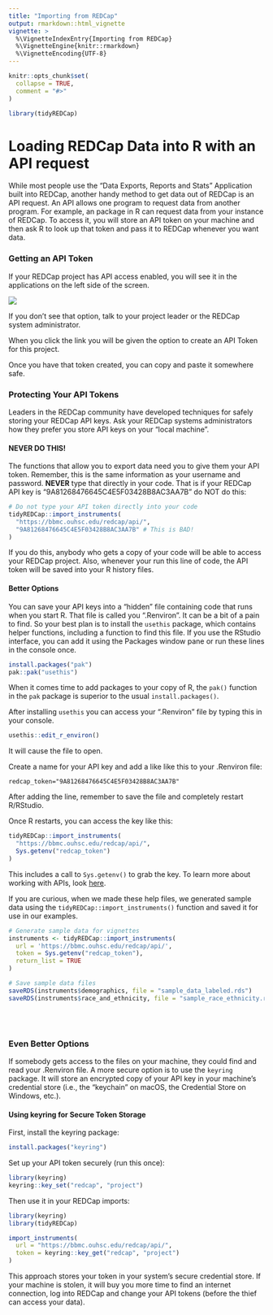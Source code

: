 ```yaml
---
title: "Importing from REDCap"
output: rmarkdown::html_vignette
vignette: >
  %\VignetteIndexEntry{Importing from REDCap}
  %\VignetteEngine{knitr::rmarkdown}
  %\VignetteEncoding{UTF-8}
---
```


```r
knitr::opts_chunk$set(
  collapse = TRUE,
  comment = "#>"
)
```

```r
library(tidyREDCap)
```

# Loading REDCap Data into R with an API request

While most people use the "Data Exports, Reports and Stats" Application built into REDCap, another handy method to get data out of REDCap is an API request. An API allows one program to request data from another program. For example, an package in R can request data from your instance of REDCap. To access it, you will store an API token on your machine and then ask R to look up that token and pass it to REDCap whenever you want data.

### Getting an API Token

If your REDCap project has API access enabled, you will see it in the applications on the left side of the screen.

![](./key.jpg)

If you don't see that option, talk to your project leader or the REDCap system administrator.

When you click the link you will be given the option to create an API Token for this project. 

Once you have that token created, you can copy and paste it somewhere safe.

### Protecting Your API Tokens

Leaders in the REDCap community have developed techniques for safely storing your REDCap API keys. Ask your REDCap systems administrators how they prefer you store  API keys on your "local machine".

#### NEVER DO THIS!

The functions that allow you to export data need you to give them your API token. Remember, this is the same information as your username and password.  **NEVER** type that directly in your code. That is if your REDCap API key is "9A81268476645C4E5F03428B8AC3AA7B" do NOT do this:

```r
# Do not type your API token directly into your code
tidyREDCap::import_instruments(
  "https://bbmc.ouhsc.edu/redcap/api/",
  "9A81268476645C4E5F03428B8AC3AA7B" # This is BAD!
)
```

If you do this, anybody who gets a copy of your code will be able to access your REDCap project.  Also, whenever your run this line of code, the API token will be saved into your R history files.

#### Better Options

You can save your API keys into a "hidden" file containing code that runs when you start R. That file is called you ".Renviron".  It can be a bit of a pain to find.  So your best plan is to install the `usethis` package, which contains helper functions, including a function to find this file.  If you use the RStudio interface, you can add it using the Packages window pane or run these lines in the console once.

```r
install.packages("pak")
pak::pak("usethis")
```

When it comes time to add packages to your copy of R, the `pak()` function in the `pak` package is superior to the usual `install.packages()`.

After installing `usethis` you can access your ".Renviron" file by typing this in your console.

```r
usethis::edit_r_environ()
```

It will cause the file to open.  

Create a name for your API key and add a like like this to your .Renviron file:

```
redcap_token="9A81268476645C4E5F03428B8AC3AA7B"
```

After adding the line, remember to save the file and completely restart R/RStudio.

Once R restarts, you can access the key like this:

```r
tidyREDCap::import_instruments(
  "https://bbmc.ouhsc.edu/redcap/api/", 
  Sys.getenv("redcap_token")
)
```

This includes a call to `Sys.getenv()` to grab the key. To learn more about working with APIs, look [here](https://daattali.gitbooks.io/stat545-ubc-github-io/bit003_api-key-env-var.html). 


If you are curious, when we made these help files, we generated sample data using the `tidyREDCap::import_instruments()` function and saved it for use in our examples.

```r
# Generate sample data for vignettes
instruments <- tidyREDCap::import_instruments(
  url = 'https://bbmc.ouhsc.edu/redcap/api/', 
  token = Sys.getenv("redcap_token"),
  return_list = TRUE
)

# Save sample data files
saveRDS(instruments$demographics, file = "sample_data_labeled.rds")
saveRDS(instruments$race_and_ethnicity, file = "sample_race_ethnicity.rds")
```

</br>
</br>

### Even Better Options

If somebody gets access to the files on your machine, they could find and read your .Renviron file. A more secure option is to use the `keyring` package. It will store an encrypted copy of your API key in your machine's credential store (i.e., the "keychain" on macOS, the Credential Store on Windows, etc.).

#### Using keyring for Secure Token Storage

First, install the keyring package:

```r
install.packages("keyring")
```

Set up your API token securely (run this once):

```r
library(keyring)
keyring::key_set("redcap", "project")
```

Then use it in your REDCap imports:

```r
library(keyring)
library(tidyREDCap)

import_instruments(
  url = "https://bbmc.ouhsc.edu/redcap/api/", 
  token = keyring::key_get("redcap", "project")
)
```

This approach stores your token in your system's secure credential store. If your machine is stolen, it will buy you more time to find an internet connection, log into REDCap and change your API tokens (before the thief can access your data).